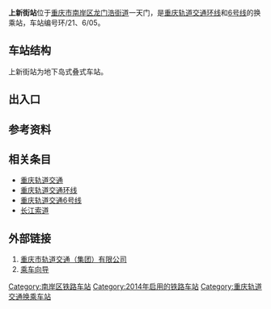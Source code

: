 {{Infobox station
|name=上新街
|eng_name=Shangxinjie
|linecolour={{重庆轨道交通颜色|0}}
|linecolour2={{重庆轨道交通颜色|6}}
|image=
|caption=
|code={{重庆轨道交通车站编号||0|2|1}} {{重庆轨道交通车站编号||6|0|5}}
|country={{PRC}}
|borough=[[重庆市|重庆市]][[南岸区|南岸区]][[龙门浩街道|龙门浩街道]]
|address=一天门
|coordinates={{coord|29.559072|106.593299|display=inline,title}}
|owned=[[重庆市轨道交通（集团）有限公司|重庆市轨道交通（集团）有限公司]]
|operator=[[重庆市轨道交通（集团）有限公司|重庆市轨道交通（集团）有限公司]]
|line={{重庆轨道交通线路名|0|narrow|long}}<br>{{重庆轨道交通线路名|6|narrow|long}}
|levels=3层
|interchange=垂直换乘
|structure=地下车站
|platform=2座[[岛式站台|岛式站台]]
|tracks=4条
|exits=4个
|opened={{重庆轨道交通线路名|0|narrow|no}}：2018年12月28日<ref>{{cite web|url=https://weibo.com/2152519810/H9h1UzOlf|title=【环山抱水 四通八达】重庆轨道交通家族添新成员啦！|date=2018-12-28}}</ref><br />
{{重庆轨道交通线路名|6|narrow|no}}：2014年12月30日<ref>{{cite web|url=https://weibo.com/2152519810/BD7kpkfKL|title=#富民兴渝#6号线五里店～茶园段全长18.3公里，定于12月30日开通试运营。|date=2014-12-29}}</ref>
|services={{Adjacent stations|system=重庆轨道交通
|line1=0|left1=仁济|right1=上浩
|line2=6|left2=刘家坪|right2=小什字
}}
|timetable={{车站首末班时刻|重庆轨道交通|上新街}}
}}
'''上新街站'''位于[[重庆市|重庆市]][[南岸区|南岸区]][[龙门浩街道|龙门浩街道]]一天门，是[[重庆轨道交通|重庆轨道交通]][[重庆轨道交通环线|环线]]和[[重庆轨道交通6号线|6号线]]的换乘站，车站编号环/21、6/05。

== 车站结构 ==
上新街站为地下岛式叠式车站。
{{城轨车站结构
|floor1=B1|label1A=站厅|text1A={{重庆轨道交通设施列表|票务|出口|2a=1‒4|无障碍电梯}}
|floor2=B2|label2A=站台|text2A={{重庆轨道交通设施列表|无障碍卫生间|无障碍电梯}}
 |map2A={{PlatformMap|I|system=重庆轨道交通|line=6|next1=刘家坪|next2=小什字|switchL1=lSTS-1+-2}}
|floor3=B3|label3A=站台|text3A={{重庆轨道交通设施列表|无障碍卫生间|无障碍电梯}}
 |map3A={{PlatformMap|I|system=重庆轨道交通|line=0|next1=仁济|next2=上浩}}}}

== 出入口 ==
{{重庆轨道交通出口列表|allopen=1|
{{重庆轨道交通出口|1||{{hlist|南滨路|[[东水门长江大桥|东水门长江大桥]]}}}}
{{重庆轨道交通出口|2|涂山路|{{hlist|南滨路|龙门路|[[长江索道|长江索道]]上新街站}}|acc=1}}
{{重庆轨道交通出口|3|涂山路|[[重庆内环快速公路|重庆内环快速公路]]}}
{{重庆轨道交通出口|4|涂山路|[[重庆内环快速公路|重庆内环快速公路]]}}
}}

== 参考资料 ==
{{reflist}}

== 相关条目 ==
*[[重庆轨道交通|重庆轨道交通]]
*[[重庆轨道交通环线|重庆轨道交通环线]]
*[[重庆轨道交通6号线|重庆轨道交通6号线]]
*[[长江索道|长江索道]]

== 外部链接 ==
#[https://www.cqmetro.cn 重庆市轨道交通（集团）有限公司]{{Wayback|url=https://www.cqmetro.cn/ |date=20210523085253 }}
#[https://www.cqmetro.cn/yyfw/ccxd/default_1.shtml 乘车向导]{{Wayback|url=https://www.cqmetro.cn/yyfw/ccxd/default_1.shtml |date=20210523085318 }}

{{重庆轨道交通环线}}
{{重庆轨道交通6号线}}
[[Category:南岸区铁路车站|Category:南岸区铁路车站]]
[[Category:2014年启用的铁路车站|Category:2014年启用的铁路车站]]
[[Category:重庆轨道交通换乘车站|Category:重庆轨道交通换乘车站]]
